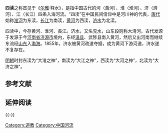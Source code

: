 '''四渎'''之称首见于《[[尔雅|尔雅]]·释水》，是指中国古代的河（黃河）、淮（淮河）、济（濟河）、江（长江）四条入海河流。“四渎”在中国民间信仰中是河川神的代表，[[唐代|唐代]]始称[[淮河|淮河]]为东渎，[[长江|长江]]为南渎，[[黄河|黄河]]为西渎，[[济水|济水]]为北渎。

四渎中，今存黄河、淮河、長江。济水，又名兖水，山东段则称大清河，古代发源于发源于今[[河南省|河南省]][[济源市|济源市]]境内，东经[[温县|温县]]、武陟县南入黄河，然后又出河南而继续东流经[[山东|山东]]入[[渤海|渤海]]。1855年，济水被黄河改道夺据，成为黄河下游河道，济水遂不复存在。

[[明朝|明朝]]时封东渎为“大淮之神”，南渎为“大江之神”，西渎为“大河之神”，北渎为“大济之神”。

==参考文献==
{{Reflist}}

== 延伸阅读 ==
{{Wikisource further reading}}


{{-}}
{{四渎}}
{{岳镇海渎祭祀}}

[[Category:道教|Category:道教]]
[[Category:中国河流|Category:中国河流]]